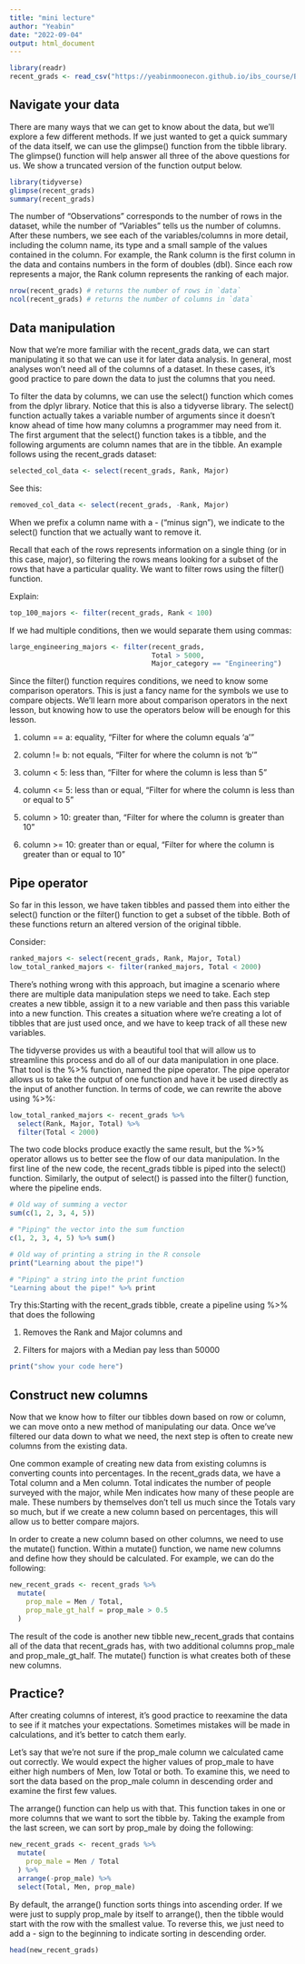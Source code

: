 ```yaml
---
title: "mini lecture"
author: "Yeabin"
date: "2022-09-04"
output: html_document
---
```


```r
library(readr)
recent_grads <- read_csv("https://yeabinmoonecon.github.io/ibs_course/BUS240/data/recent_grads.csv")
```

## Navigate your data

There are many ways that we can get to know about the data, but we'll explore a few different methods. If we just wanted to get a quick summary of the data itself, we can use the glimpse() function from the tibble library. The glimpse() function will help answer all three of the above questions for us. We show a truncated version of the function output below.

```r
library(tidyverse)
glimpse(recent_grads)
summary(recent_grads)
```

The number of "Observations" corresponds to the number of rows in the dataset, while the number of "Variables" tells us the number of columns. After these numbers, we see each of the variables/columns in more detail, including the column name, its type and a small sample of the values contained in the column. For example, the Rank column is the first column in the data and contains numbers in the form of doubles (dbl). Since each row represents a major, the Rank column represents the ranking of each major.

```r
nrow(recent_grads) # returns the number of rows in `data`
ncol(recent_grads) # returns the number of columns in `data`
```

## Data manipulation

Now that we're more familiar with the recent_grads data, we can start manipulating it so that we can use it for later data analysis. In general, most analyses won't need all of the columns of a dataset. In these cases, it's good practice to pare down the data to just the columns that you need.

To filter the data by columns, we can use the select() function which comes from the dplyr library. Notice that this is also a tidyverse library. The select() function actually takes a variable number of arguments since it doesn't know ahead of time how many columns a programmer may need from it. The first argument that the select() function takes is a tibble, and the following arguments are column names that are in the tibble. An example follows using the recent_grads dataset:

```r
selected_col_data <- select(recent_grads, Rank, Major)
```

See this:
```r
removed_col_data <- select(recent_grads, -Rank, Major)
```
When we prefix a column name with a - ("minus sign"), we indicate to the select() function that we actually want to remove it.

Recall that each of the rows represents information on a single thing (or in this case, major), so filtering the rows means looking for a subset of the rows that have a particular quality. We want to filter rows using the filter() function.

Explain:
```r
top_100_majors <- filter(recent_grads, Rank < 100)
```

If we had multiple conditions, then we would separate them using commas:
```r
large_engineering_majors <- filter(recent_grads, 
                                   Total > 5000, 
                                   Major_category == "Engineering")
```

Since the filter() function requires conditions, we need to know some comparison operators. This is just a fancy name for the symbols we use to compare objects. We'll learn more about comparison operators in the next lesson, but knowing how to use the operators below will be enough for this lesson.

1. column == a: equality, "Filter for where the column equals 'a'"

2. column != b: not equals, "Filter for where the column is not 'b'"

3. column < 5: less than, "Filter for where the column is less than 5"

4. column <= 5: less than or equal, "Filter for where the column is less than or equal to 5"

5. column > 10: greater than, "Filter for where the column is greater than 10"

6. column >= 10: greater than or equal, "Filter for where the column is greater than or equal to 10"

## Pipe operator
So far in this lesson, we have taken tibbles and passed them into either the select() function or the filter() function to get a subset of the tibble. Both of these functions return an altered version of the original tibble.

Consider:
```r
ranked_majors <- select(recent_grads, Rank, Major, Total)
low_total_ranked_majors <- filter(ranked_majors, Total < 2000)
```

There's nothing wrong with this approach, but imagine a scenario where there are multiple data manipulation steps we need to take. Each step creates a new tibble, assign it to a new variable and then pass this variable into a new function. This creates a situation where we're creating a lot of tibbles that are just used once, and we have to keep track of all these new variables.

The tidyverse provides us with a beautiful tool that will allow us to streamline this process and do all of our data manipulation in one place. That tool is the %>% function, named the pipe operator. The pipe operator allows us to take the output of one function and have it be used directly as the input of another function. In terms of code, we can rewrite the above using %>%:

```r
low_total_ranked_majors <- recent_grads %>%
  select(Rank, Major, Total) %>%
  filter(Total < 2000)
```

The two code blocks produce exactly the same result, but the %>% operator allows us to better see the flow of our data manipulation. In the first line of the new code, the recent_grads tibble is piped into the select() function. Similarly, the output of select() is passed into the filter() function, where the pipeline ends.

```r
# Old way of summing a vector
sum(c(1, 2, 3, 4, 5))

# "Piping" the vector into the sum function
c(1, 2, 3, 4, 5) %>% sum()

# Old way of printing a string in the R console
print("Learning about the pipe!")

# "Piping" a string into the print function
"Learning about the pipe!" %>% print
```

Try this:Starting with the recent_grads tibble, create a pipeline using %>% that does the following

1. Removes the Rank and Major columns and

2. Filters for majors with a Median pay less than 50000

```r
print("show your code here")
```

## Construct new columns
Now that we know how to filter our tibbles down based on row or column, we can move onto a new method of manipulating our data. Once we've filtered our data down to what we need, the next step is often to create new columns from the existing data.

One common example of creating new data from existing columns is converting counts into percentages. In the recent_grads data, we have a Total column and a Men column. Total indicates the number of people surveyed with the major, while Men indicates how many of these people are male. These numbers by themselves don't tell us much since the Totals vary so much, but if we create a new column based on percentages, this will allow us to better compare majors.

In order to create a new column based on other columns, we need to use the mutate() function. Within a mutate() function, we name new columns and define how they should be calculated. For example, we can do the following:

```r
new_recent_grads <- recent_grads %>%
  mutate(
    prop_male = Men / Total,
    prop_male_gt_half = prop_male > 0.5
  )

```

The result of the code is another new tibble new_recent_grads that contains all of the data that recent_grads has, with two additional columns prop_male and prop_male_gt_half. The mutate() function is what creates both of these new columns.

## Practice?
After creating columns of interest, it's good practice to reexamine the data to see if it matches your expectations. Sometimes mistakes will be made in calculations, and it's better to catch them early.

Let's say that we're not sure if the prop_male column we calculated came out correctly. We would expect the higher values of prop_male to have either high numbers of Men, low Total or both. To examine this, we need to sort the data based on the prop_male column in descending order and examine the first few values.

The arrange() function can help us with that. This function takes in one or more columns that we want to sort the tibble by. Taking the example from the last screen, we can sort by prop_male by doing the following:

```r
new_recent_grads <- recent_grads %>%
  mutate(
    prop_male = Men / Total
  ) %>% 
  arrange(-prop_male) %>% 
  select(Total, Men, prop_male)
```
By default, the arrange() function sorts things into ascending order. If we were just to supply prop_male by itself to arrange(), then the tibble would start with the row with the smallest value. To reverse this, we just need to add a - sign to the beginning to indicate sorting in descending order.

```r
head(new_recent_grads)
```